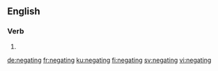 ==English==

===Verb===
{{head|en|present participle}}

# {{present participle of|negate|lang=en|nocat=1}}

[[de:negating]]
[[fr:negating]]
[[ku:negating]]
[[fi:negating]]
[[sv:negating]]
[[vi:negating]]
